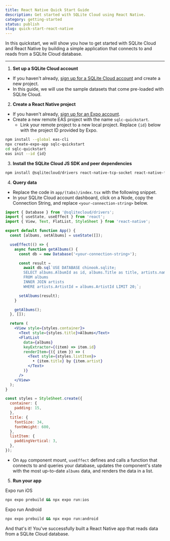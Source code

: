 ```yaml
---
title: React Native Quick Start Guide
description: Get started with SQLite Cloud using React Native.
category: getting-started
status: publish
slug: quick-start-react-native
---
```


In this quickstart, we will show you how to get started with SQLite Cloud and React Native by building a simple application that connects to and reads from a SQLite Cloud database.

---

1. **Set up a SQLite Cloud account**
  - If you haven't already, [sign up for a SQLite Cloud account](https://dashboard.sqlitecloud.io/auth/sign-in) and create a new project.
  - In this guide, we will use the sample datasets that come pre-loaded with SQLite Cloud.

2. **Create a React Native project**
  - If you haven't already, [sign up for an Expo account](https://expo.dev/).
  - Create a new remote EAS project with the name `sqlc-quickstart`.
    - Link your remote project to a new local project. Replace `{id}` below with the project ID provided by Expo.

```bash
npm install --global eas-cli
npx create-expo-app sqlc-quickstart
cd sqlc-quickstart
eas init --id {id}
```

3. **Install the SQLite Cloud JS SDK and peer dependencies**

```bash
npm install @sqlitecloud/drivers react-native-tcp-socket react-native-fast-base64
```

4. **Query data**
  - Replace the code in `app/(tabs)/index.tsx` with the following snippet.
  - In your SQLite Cloud account dashboard, click on a Node, copy the Connection String, and replace `<your-connection-string>` below.

```jsx
import { Database } from '@sqlitecloud/drivers';
import { useState, useEffect } from 'react';
import { View, Text, FlatList, StyleSheet } from 'react-native';

export default function App() {
  const [albums, setAlbums] = useState([]);

  useEffect(() => {
    async function getAlbums() {
      const db = new Database('<your-connection-string>');

      const result =
        await db.sql`USE DATABASE chinook.sqlite; 
        SELECT albums.AlbumId as id, albums.Title as title, artists.name as artist 
        FROM albums 
        INNER JOIN artists 
        WHERE artists.ArtistId = albums.ArtistId LIMIT 20;`;

      setAlbums(result);
    }

    getAlbums();
  }, []);

  return (
    <View style={styles.container}>
      <Text style={styles.title}>Albums</Text>
      <FlatList
        data={albums}
        keyExtractor={(item) => item.id}
        renderItem={({ item }) => (
          <Text style={styles.listItem}>
            • {item.title} by {item.artist}
          </Text>
        )}
      />
    </View>
  );
}

const styles = StyleSheet.create({
  container: {
    padding: 15,
  },
  title: {
    fontSize: 34,
    fontWeight: 600,
  },
  listItem: {
    paddingVertical: 3,
  },
});
```
  - On `App` component mount, `useEffect` defines and calls a function that connects to and queries your database, updates the component's state with the most up-to-date `albums` data, and renders the data in a list.

5. **Run your app**

Expo run iOS
```bash
npx expo prebuild && npx expo run:ios
```

Expo run Android
```bash
npx expo prebuild && npx expo run:android
```

And that's it! You've successfully built a React Native app that reads data from a SQLite Cloud database.